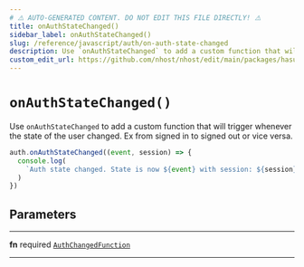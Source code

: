 ```yaml
---
# ⚠️ AUTO-GENERATED CONTENT. DO NOT EDIT THIS FILE DIRECTLY! ⚠️
title: onAuthStateChanged()
sidebar_label: onAuthStateChanged()
slug: /reference/javascript/auth/on-auth-state-changed
description: Use `onAuthStateChanged` to add a custom function that will trigger whenever the state of the user changed. Ex from signed in to signed out or vice versa.
custom_edit_url: https://github.com/nhost/nhost/edit/main/packages/hasura-auth-js/src/hasura-auth-client.ts#L510
---
```


# `onAuthStateChanged()`

Use `onAuthStateChanged` to add a custom function that will trigger
whenever the state of the user changed. Ex from signed in to signed out or
vice versa.

```ts
auth.onAuthStateChanged((event, session) => {
  console.log(
    `Auth state changed. State is now ${event} with session: ${session}`
  )
})
```

## Parameters

---

**<span className="parameter-name">fn</span>** <span className="optional-status">required</span> [`AuthChangedFunction`](/reference/docgen/javascript/auth/types/auth-changed-function)

---
